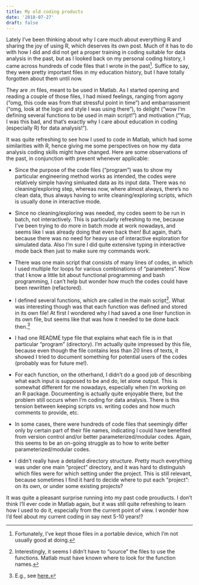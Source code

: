 ```yaml
---
title: My old coding products
date: '2018-07-27'
draft: false
---
```


Lately I've been thinking about why I care much about everything R and sharing the joy of using R, which deserves its own post. Much of it has to do with how I did and did not get a proper training in coding suitable for data analysis in the past, but as I looked back on my personal coding history, I came across hundreds of code files that I wrote in the past^[Fortunately, I've kept those files in a portable device, which I'm not usually good at doing.]. Suffice to say, they were pretty important files in my education history, but I have totally forgotten about them until now. 

They are .m files, meant to be used in Matlab. As I started opening and reading a couple of those files, I had mixed feelings, ranging from agony ("omg, this code was from that stressful point in time") and embarrassment ("omg, look at the logic and style I was using there"), to delight ("wow I'm defining several functions to be used in main script!") and motivation ("Yup, I was this bad, and that's exactly why I care about education in coding (especially R) for data analysis!").  

It was quite refreshing to see how I used to code in Matlab, which had some similarities with R, hence giving me some perspectives on how my data analysis coding skills might have changed. Here are some observations of the past, in conjunction with present whenever applicable: 

* Since the purpose of the code files ("program") was to show my particular engineering method works as intended, the codes were relatively simple having simluated data as its input data. There was no cleaning/exploring step, whereas now, where almost always, there's no clean data, thus always having to write cleaning/exploring scripts, which is usually done in interactive mode.

* Since no cleaning/exploring was needed, my codes seem to be run in batch, not interactively. This is particularly refreshing to me, because I've been trying to do more in batch mode at work nowadays, and seems like I was already doing that even back then! But again, that's because there was no need for heavy use of interactive exploration for simulated data. Also I'm sure I did quite extensive typing in interactive mode back then just to make sure my commands work.

* There was one main script that consists of many lines of codes, in which I used multiple for loops for various combinations of "parameters". Now that I know a little bit about functional programming and bash programming, I can't help but wonder how much the codes could have been rewritten (refactored). 

* I defined several functions, which are called in the main script^[Interestingly, it seems I didn't have to "source" the files to use the functions. Matlab must have known where to look for the function names.]. What was interesting though was that each function was defined and stored in its own file! At first I wondered why I had saved a one liner function in its own file, but seems like that was how it needed to be done back then.^[E.g., see [here.](http://www.mathworks.com/help/matlab/matlab_prog/create-functions-in-files.html)] 

* I had one README type file that explains what each file is in that particular "program" (directory). I'm actually quite impressed by this file, because even though the file contains less than 20 lines of texts, it showed I tried to document something for potential users of the codes (probably was for future me!). 

* For each function, on the otherhand, I didn't do a good job of describing what each input is supposed to be and do, let alone output. This is somewhat different for me nowadays, especially when I'm working on an R package. Documenting is actually quite enjoyable there, but the problem still occurs when I'm coding for data analysis. There is this tension between keeping scripts vs. writing codes and how much comments to provide, etc.  

* In some cases, there were hundreds of code files that seemingly differ only by certain part of their file names, indicating I could have benefited from version control and/or better parameterized/modular codes. Again, this seems to be an on-going struggle as to how to write better parameterized/modular codes. 

* I didn't really have a detailed directory structure. Pretty much everything was under one main "project" directory, and it was hard to distinguish which files were for which setting under the project. This is still relevant, because sometimes I find it hard to decide where to put each "project": on its own, or under some existing projects? 

It was quite a pleasant surprise running into my past code prouducts. I don't think I'll ever code in Matlab again, but it was still quite refreshing to learn how I used to do it, especially from the current point of view. I wonder how I'd feel about my current coding in say next 5-10 years!?

